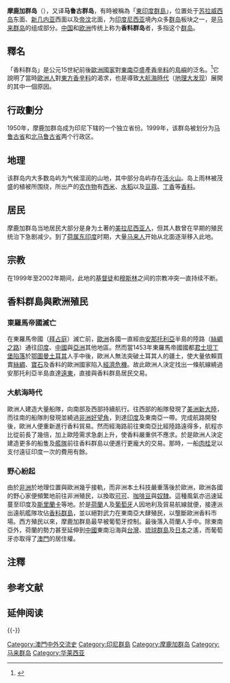 {{Infobox Islands
|name = 摩鹿加群島
|image name = Maluku Islands en.png
|image caption = 摩鹿加群島的地形圖
|native name = 
|native name link =
|location = [[东南亚|东南亚]]
|coordinates = {{coord|3|9|S|129|23|E|region:ID_type:isle|display=inline,title}}
|archipelago =
|total islands = 約1000
|major islands = [[哈马黑拉岛|哈马黑拉岛]]、[[斯兰岛|斯兰岛]]、[[布鲁岛|布鲁岛]]、[[安汶岛|安汶岛]]、[[德那第島|德那第島]]、[[蒂多雷|蒂多雷島]]、[[阿魯群島|阿魯群島]]、[[卡伊群島|卡伊群島]]
|area = 74,505 km²
|highest mount = {{tsl|en|Mount Binaiya|Binaiya}} 
|elevation = 3,027 m
|country = {{IDN}}
|country admin divisions title = 省
|country admin divisions = [[馬魯古省|馬魯古省]]、[[北馬魯古省|北馬魯古省]]
|country largest city = 
|country largest city area = 
|population = 1,895,000
|population as of = 2000年
|density = 
|ethnic groups = 
}}

'''摩鹿加群岛'''（{{lang-id|Kepulauan Maluku}}），又译'''马鲁古群岛'''，有時被稱為「[[東印度群島|東印度群島]]{{noteTag|[[历史|历史]]上，「东印度」的[[地域|地域]][[概念|概念]]比较松散，既适用于现在的[[印度尼西亚共和国|印度尼西亚共和国]]（前[[荷属东印度|荷属东印度]]），也可包括[[马来群岛|马来群岛]]（[[菲律宾|菲律宾]]属于此[[群岛|群岛]]），亦可延伸到整个[[东南亚|东南亚]]和[[印度|印度]]。}}」，位置处于[[苏拉威西岛|苏拉威西岛]]东面、[[新几内亚|新几内亚]]西面以及[[帝汶|帝汶]]北面，为[[印度尼西亚|印度尼西亚]]境內众多[[群岛|群岛]]板块之一，是[[马来群岛|马来群岛]]的组成部分。[[中国|中国]]和[[欧洲|欧洲]]传统上称为'''香料群岛'''者，多指这个[[群岛|群岛]]。

==釋名==
「香料群岛」是公元15世紀前後[[歐洲|歐洲]][[國家|國家]]對[[東南亞|東南亞]]盛產[[香辛料|香辛料]]的[[島嶼|島嶼]]的泛名。<ref>{{Cite EB1911|wstitle=Moluccas|volume=18}}</ref>它說明了當時[[歐洲人|歐洲人]]對[[東方|東方]][[香辛料|香辛料]]的渴求，也是導致[[大航海時代|大航海時代]]（[[地理大发现|地理大发现]]）展開的其中一個原因。

==行政劃分==
1950年，摩鹿加群岛成为印尼下辖的一个独立省份。1999年，该群岛被划分为[[马鲁古省|马鲁古省]]和[[北马鲁古省|北马鲁古省]]两个行政区。

==地理==
该群岛内大多数岛屿为气候湿润的山地，其中部分岛屿存在[[活火山|活火山]]。岛上雨林被茂盛的植被所围绕，所出产的[[农作物|农作物]]有[[西米|西米]]、[[水稻|水稻]]以及[[豆蔻|豆蔻]]、[[丁香|丁香]]等[[香料|香料]]。

==居民==
摩鹿加群岛当地居民大部分是身为土著的[[美拉尼西亚人|美拉尼西亚人]]，但其人数曾在早期的殖民统治下急剧减少。到了[[荷属东印度|荷属东印度]]时期，大量[[马来人|马来人]]开始从北面逐渐移入此地。

==宗教==
在1999年至2002年期间，此地的[[基督徒|基督徒]]和[[穆斯林|穆斯林]]之间的宗教冲突一直持续不断。

==香料群島與歐洲殖民==
===東羅馬帝國滅亡===
在東羅馬帝國（[[拜占庭|拜占庭]]）滅亡前，[[歐洲|歐洲]]各國一直經由[[安那托利亞|安那托利亞]]半島的陸路（[[絲綢之路|絲綢之路]]）通往[[印度|印度]]、[[中國|中國]]與[[亞洲|亞洲]]其他地區。然而當1453年東羅馬帝國國都[[君士坦丁堡的陷落|君士坦丁堡陷落]]於[[鄂圖曼帝國|鄂圖曼]][[土耳其|土耳其]]人手中後，歐洲人無法突破土耳其人的疆土，使大量依賴買賣[[絲綢|絲綢]]、[[寶石|寶石]]及香料的歐洲國家陷入[[經濟危機|經濟危機]]。故此歐洲人決定找出一條航線繞過安那托利亞半島直達[[遠東|遠東]]，直接與香料群島居民交易。

===大航海時代===
{{main|地理大发现}}
歐洲人建造大量船隊，向南部及西部持續航行。往西部的船隊發現了[[美洲|美洲]][[新大陸|新大陸]]，而往南的船隊則發現並繞過[[非洲|非洲]][[好望角|好望角]]，到達[[印度|印度]]及東南亞一帶。完成航路開發後，歐洲人便重新進行香料貿易。然而經海路前往東南亞比經陸路遠得多，航程亦比從前長了幾倍，加上歐陸需求急劇上升，使香料嚴重供不應求。於是歐洲人決定建造更多的船隻及[[艦隊|艦隊]]前往香料群島以便進行更龐大的交易。那時，一船[[肉桂|肉桂]]足以支付遠征印度一次的費用有餘。

===野心紛起===
由於[[非洲|非洲]]於地理位置與歐洲幾乎接軌，而非洲本土科技嚴重落後於歐洲，歐洲各國的野心家便頻繁地前往非洲殖民，以換取[[可可|可可]]、[[咖啡豆|咖啡豆]]與[[奴隸|奴隸]]。這種風氣亦迅速延蔓至印度及[[斯里蘭卡|斯里蘭卡]]等地。於是[[荷蘭|荷蘭]]人及[[葡萄牙|葡萄牙]]人因地利及貿易航線就便，接連派出遠航艦隊攻佔[[香料群島|香料群島]]，並以絕對武力在東南亞大肆殖民，以壟斷歐洲香料市場。西方殖民以來，摩鹿加群島最早被葡萄牙控制。最後落入荷蘭人手中。除東南亞外，荷蘭的勢力甚至延伸到[[中國|中國]]東南沿海與[[台灣|台灣]]、[[琉球群島|琉球群島]]及[[日本|日本]]之遙，而葡萄牙亦取得了[[澳門|澳門]]的居住權。

==注釋==
{{refbegin}}
{{noteFoot}}
{{refend}}

==参考文献==
{{Reflist}}

== 延伸阅读 ==
{{Wikisource further reading}}

{{-}}
{{Pacific Islands}}

{{Authority control}}
[[Category:澳門中外交流史|Category:澳門中外交流史]]
[[Category:印尼群島|Category:印尼群島]]
[[Category:摩鹿加群岛|Category:摩鹿加群岛]]
[[Category:马来群岛|Category:马来群岛]]
[[Category:华莱西亚|Category:华莱西亚]]